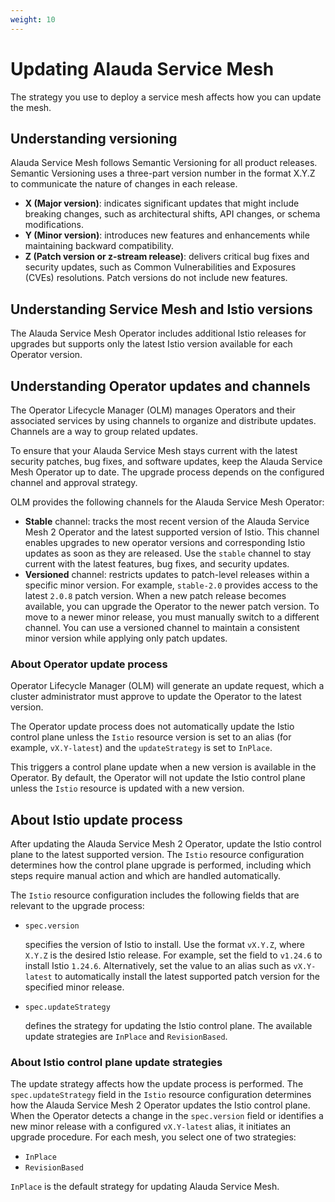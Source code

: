 ```yaml
---
weight: 10
---
```


# Updating Alauda Service Mesh

The strategy you use to deploy a service mesh affects how you can update the mesh.

## Understanding versioning

Alauda Service Mesh follows Semantic Versioning for all product releases. Semantic Versioning uses a three-part version number in the format X.Y.Z to communicate the nature of changes in each release.

- **X (Major version)**: indicates significant updates that might include breaking changes, such as architectural shifts, API changes, or schema modifications.
- **Y (Minor version)**: introduces new features and enhancements while maintaining backward compatibility.
- **Z (Patch version or z-stream release)**: delivers critical bug fixes and security updates, such as Common Vulnerabilities and Exposures (CVEs) resolutions. Patch versions do not include new features.

## Understanding Service Mesh and Istio versions

The Alauda Service Mesh Operator includes additional Istio releases for upgrades but supports only the latest Istio version available for each Operator version.

## Understanding Operator updates and channels

The Operator Lifecycle Manager (OLM) manages Operators and their associated services by using channels to organize and distribute updates. Channels are a way to group related updates.

To ensure that your Alauda Service Mesh stays current with the latest security patches, bug fixes, and software updates, keep the Alauda Service Mesh Operator up to date. The upgrade process depends on the configured channel and approval strategy.

OLM provides the following channels for the Alauda Service Mesh Operator:

- **Stable** channel: tracks the most recent version of the Alauda Service Mesh 2 Operator and the latest supported version of Istio. This channel enables upgrades to new operator versions and corresponding Istio updates as soon as they are released. Use the `stable` channel to stay current with the latest features, bug fixes, and security updates.
- **Versioned** channel: restricts updates to patch-level releases within a specific minor version. For example, `stable-2.0` provides access to the latest `2.0.8` patch version. When a new patch release becomes available, you can upgrade the Operator to the newer patch version. To move to a newer minor release, you must manually switch to a different channel. You can use a versioned channel to maintain a consistent minor version while applying only patch updates.

### About Operator update process

Operator Lifecycle Manager (OLM) will generate an update request, which a cluster administrator must approve to update the Operator to the latest version.

The Operator update process does not automatically update the Istio control plane unless the `Istio` resource version is set to an alias (for example, `vX.Y-latest`) and the `updateStrategy` is set to `InPlace`.

This triggers a control plane update when a new version is available in the Operator. By default, the Operator will not update the Istio control plane unless the `Istio` resource is updated with a new version.

## About Istio update process

After updating the Alauda Service Mesh 2 Operator, update the Istio control plane to the latest supported version. The `Istio` resource configuration determines how the control plane upgrade is performed, including which steps require manual action and which are handled automatically.

The `Istio` resource configuration includes the following fields that are relevant to the upgrade process:

- `spec.version`

  specifies the version of Istio to install. Use the format `vX.Y.Z`, where `X.Y.Z` is the desired Istio release.
  For example, set the field to `v1.24.6` to install Istio `1.24.6`.
  Alternatively, set the value to an alias such as `vX.Y-latest` to automatically install the latest supported patch version for the specified minor release.

- `spec.updateStrategy`

  defines the strategy for updating the Istio control plane. The available update strategies are `InPlace` and `RevisionBased`.

### About Istio control plane update strategies

The update strategy affects how the update process is performed. The `spec.updateStrategy` field in the `Istio` resource configuration determines how the Alauda Service Mesh 2 Operator updates the Istio control plane. When the Operator detects a change in the `spec.version` field or identifies a new minor release with a configured `vX.Y-latest` alias, it initiates an upgrade procedure. For each mesh, you select one of two strategies:

- `InPlace`
- `RevisionBased`

`InPlace` is the default strategy for updating Alauda Service Mesh.

